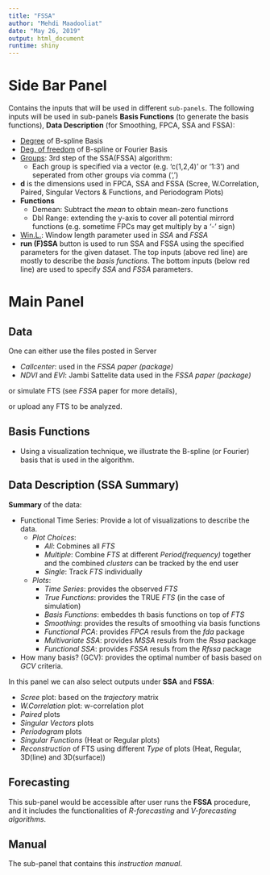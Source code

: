 ```yaml
---
title: "FSSA"
author: "Mehdi Maadooliat"
date: "May 26, 2019"
output: html_document
runtime: shiny
---
```


# Side Bar Panel
Contains the inputs that will be used in different `sub-panels`. The following inputs will be used in sub-panels **Basis Functions** (to generate the basis functions), **Data Description** (for Smoothing, FPCA, SSA and FSSA):

* [Degree](https://en.wikipedia.org/wiki/Degree_of_a_polynomial) of B-spline Basis  
* [Deg. of freedom](https://en.wikipedia.org/wiki/Degrees_of_freedom) of B-spline or Fourier Basis  
* [Groups](https://en.wikipedia.org/w/index.php?title=Singular_spectrum_analysis#Main_algorithm_of_SSA): 3rd step of the SSA(FSSA) algorithm:
    + Each group is specified via a vector (e.g. 'c(1,2,4)' or '1:3') and seperated from other groups via comma (',')
* **d** is the dimensions used in FPCA, SSA and FSSA (Scree, W.Correlation, Paired, Singular Vectors & Functions, and Periodogram Plots)
* **Functions**
    + Demean: Subtract the *mean* to obtain mean-zero functions
    + Dbl Range: extending the y-axis to cover all potential mirrord functions (e.g. sometime FPCs may get multiply by a '-' sign)
* [Win.L.](https://en.wikipedia.org/w/index.php?title=Singular_spectrum_analysis#Basic_SSA): Window length parameter used in *SSA* and *FSSA*
* **run (F)SSA** button is used to run SSA and FSSA using the specified parameters for the given dataset.
The top inputs (above red line) are mostly to describe the *basis functions*. The bottom inputs (below red line) are used to specify *SSA* and *FSSA* parameters.

# Main Panel
## Data
One can either use the files posted in Server

* *Callcenter*: used in the *FSSA paper (package)*
* *NDVI* and *EVI*: Jambi Sattelite data used in the *FSSA paper (package)*

or simulate FTS (see *FSSA* paper for more details),

or upload any FTS to be analyzed.

## Basis Functions
* Using a visualization technique, we illustrate the B-spline (or Fourier) basis that is used in the algorithm.

## Data Description (SSA Summary)
**Summary** of the data:

* Functional Time Series: Provide a lot of visualizations to describe the data.
  + _Plot Choices_:
    + _All_: Cobmines all _FTS_
    + _Multiple_: Combine _FTS_ at different _Period(frequency)_ together and the combined _clusters_ can be tracked by the end user
    + _Single_: Track _FTS_ individually
  + _Plots_:
    + _Time Series_: provides the observed _FTS_
    + _True Functions_: provides the TRUE _FTS_ (in the case of simulation)
    + _Basis Functions_: embeddes th basis functions on top of _FTS_
    + _Smoothing_: provides the results of smoothing via basis functions
    + _Functional PCA_: provides _FPCA_ resuls from the _fda_ package
    + _Multivariate SSA_: provides _MSSA_ resuls from the _Rssa_ package
    + _Functional SSA_: provides _FSSA_ resuls from the _Rfssa_ package
* How many basis? (GCV): provides the optimal number of basis based on _GCV_ criteria.

In this panel we can also select outputs under **SSA** and **FSSA**:

* _Scree_ plot: based on the _trajectory_ matrix
* _W.Correlation_ plot: w-correlation plot
* _Paired_ plots
* _Singular Vectors_ plots
* _Periodogram_ plots
* _Singular Functions_ (Heat or Regular plots)
* _Reconstruction_ of FTS using different _Type_ of plots (Heat, Regular, 3D(line) and 3D(surface))

## Forecasting
This sub-panel would be accessible after user runs the **FSSA** procedure, and it includes the functionalities of _R-forecasting_ and _V-forecasting algorithms_.

## Manual
The sub-panel that contains this _instruction manual_.
